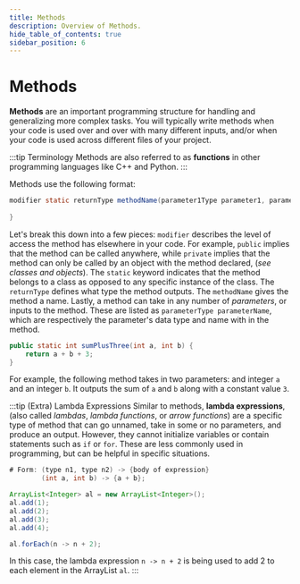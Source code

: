 ```yaml
---
title: Methods
description: Overview of Methods.
hide_table_of_contents: true
sidebar_position: 6
---
```


# Methods

<b>Methods</b> are an important programming structure for handling and generalizing more complex tasks.
You will typically write methods when your code is used over and over with many different inputs, and/or when your code is used across different files of your project.

:::tip Terminology 
Methods are also referred to as <b>functions</b> in other programming languages like C++ and Python.
:::

Methods use the following format:

```java 
modifier static returnType methodName(parameter1Type parameter1, parameter2Type parameter2, ...) {
    
}
```

Let's break this down into a few pieces: `modifier` describes the level of access the method has elsewhere in your code.
For example, `public` implies that the method can be called anywhere, while `private` implies that the method can only be called by an object with the method declared, (<i>see classes and objects</i>).
The `static` keyword indicates that the method belongs to a class as opposed to any specific instance of the class.
The `returnType` defines what type the method outputs.
The `methodName` gives the method a name.
Lastly, a method can take in any number of <i>parameters</i>, or inputs to the method.
These are listed as `parameterType parameterName`, which are respectively the parameter's data type and name with in the method.

```java
public static int sumPlusThree(int a, int b) {
    return a + b + 3;
}
```

For example, the following method takes in two parameters: and integer `a` and an integer `b`.
It outputs the sum of `a` and `b` along with a constant value `3`.

:::tip (Extra) Lambda Expressions
Similar to methods, <b>lambda expressions</b>, (also called <i>lambdas</i>, <i>lambda functions</i>, or <i>arrow functions</i>)
are a specific type of method that can go unnamed, take in some or no parameters, and produce an output.
However, they cannot initialize variables or contain statements such as `if` or `for`. These are less commonly used in programming, but can be helpful in specific situations.

```java
# Form: (type n1, type n2) -> {body of expression} 
        (int a, int b) -> {a + b};
```

```java
ArrayList<Integer> al = new ArrayList<Integer>();
al.add(1);
al.add(2);
al.add(3);
al.add(4);

al.forEach(n -> n + 2);
```
In this case, the lambda expression `n -> n + 2` is being used to add 2 to each element in the ArrayList `al`.
:::
